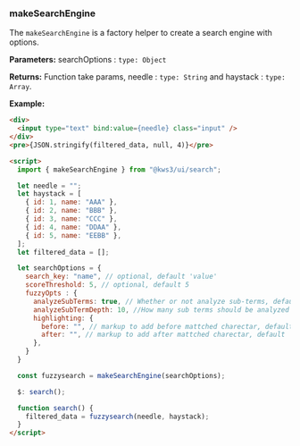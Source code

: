 
<Version />

<Meta of={Stories} />

### makeSearchEngine

The `makeSearchEngine` is a factory helper to create a search engine with options.

**Parameters:**
searchOptions : `type: Object`

**Returns:**
Function take params, needle : `type: String` and haystack : `type: Array`.

**Example:**

```html
<div>
  <input type="text" bind:value={needle} class="input" />
</div>
<pre>{JSON.stringify(filtered_data, null, 4)}</pre>

<script>
  import { makeSearchEngine } from "@kws3/ui/search";

  let needle = "";
  let haystack = [
    { id: 1, name: "AAA" },
    { id: 2, name: "BBB" },
    { id: 3, name: "CCC" },
    { id: 4, name: "DDAA" },
    { id: 5, name: "EEBB" },
  ];
  let filtered_data = [];

  let searchOptions = {
    search_key: "name", // optional, default 'value'
    scoreThreshold: 5, // optional, default 5
    fuzzyOpts : {
      analyzeSubTerms: true, // Whether or not analyze sub-terms, default false
      analyzeSubTermDepth: 10, //How many sub terms should be analyzed , default 10,
      highlighting: {
        before: "", // markup to add before mattched charectar, default '<em>'
        after: "", // markup to add after mattched charectar, default '</em>'
      },
    }
  }

  const fuzzysearch = makeSearchEngine(searchOptions);

  $: search();

  function search() {
    filtered_data = fuzzysearch(needle, haystack);
  }
</script>
```

<Story of={Stories.Main} />
